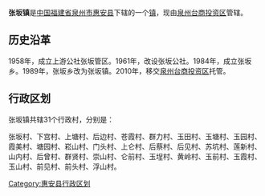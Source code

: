 {{中国乡级行政区
| 行政区全称 = 张坂镇
| 景观照片文件名 = 
| 景观照片描述 = 
| 汉语拼音 = 
| 通用拼音 = 
| 注音符號 = 
| 上级行政区 = [[福建省|福建省]][[惠安县|惠安县]]
| 行政区类别 = [[镇|镇]]
| 行政区划代码 = 350521106
| 地理坐标 = {{coord|24.905|N|118.80|E|display=inline,title|scale:80000_region:CN}}
| 总面积 = 79[[平方公里|平方公里]]
| 户籍人口 = 74971人
| 户籍人口年份 = 2003年
| 常住人口 = 
| 人口密度 = 
| 常住人口年份 = 
| 领导人职务1 =
| 领导人姓名1 =
| 领导人职务2 = 
| 领导人姓名2 = 
| 行政区划 = 31个[[村委会|村委会]]
| 官方网站 =
| 政府驻地 =
| 邮政编码 = 
| 毗邻行政区 = 
| 位置图文件名 = 
| 位置图描述 = 
}}

'''张坂镇'''是[[中华人民共和国|中国]][[福建省|福建省]][[泉州市|泉州市]][[惠安县|惠安县]]下辖的一个[[镇|镇]]，现由[[泉州台商投资区|泉州台商投资区]]管辖。

== 历史沿革 ==
1958年，成立上游公社张坂管区。1961年，改设张坂公社。1984年，成立张坂乡。1989年，张坂乡改为张坂镇。2010年，移交[[泉州台商投资区|泉州台商投资区]]托管。

== 行政区划 ==
张坂镇共辖31个行政村，分别是：

张坂村、下宫村、上塘村、后边村、苍霞村、群力村、玉田村、玉塘村、玉园村、霞美村、塘园村、崧山村、门头村、上仑村、后蔡村、后见村、苏坑村、莲新村、山内村、后曾村、群贤村、崇山村、仑前村、玉埕村、黄岭村、玉前村、玉霞村、玉山村、前见村、前头村、浮山村。

{{惠安县行政区划}}


[[Category:惠安县行政区划|Category:惠安县行政区划]]